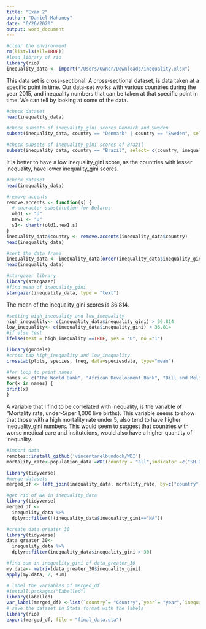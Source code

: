 ---
title: "Exam 2"
author: "Daniel Mahoney"
date: "6/26/2020"
output: word_document
---

```{r}
#clear the environment
rm(list=ls(all=TRUE))
#load library of rio
library(rio)
inequality_data <- import("/Users/Owner/Downloads/inequality.xlsx")
```

This data set is cross-sectional. A cross-sectional dataset, is data taken at a specific point in time. Our data-set works with various countries during the year 2015, and inequality numbers that can be taken at that specific point in time. We can tell by looking at some of the data.

```{r}
#check dataset
head(inequality_data)
```

```{r}
#check subsets of inequality_gini scores Denmark and Sweden
subset(inequality_data, country == "Denmark" | country == "Sweden", select= c(country, inequality_gini))
```

```{r}
#check subsets of inequality_gini scores of Brazil
subset(inequality_data, country == "Brazil", select= c(country, inequality_gini))
```

It is better to have a low inequality_gini score, as the countries with lesser inequality, have lower inequality_gini scores.

```{r}
#check dataset
head(inequality_data)
```

```{r}
#remove accents
remove.accents <- function(s) {
  # character substitution for Belarus
  old1 <- "ú"
  new1 <- "u"
  s1<- chartr(old1,new1,s) 
}
inequality_data$country <- remove.accents(inequality_data$country)
head(inequality_data)
```

```{r}
#sort the data frame
inequality_data <- inequality_data[order(inequality_data$inequality_gini),]
head(inequality_data)
```

```{r}
#stargazer library
library(stargazer)
#find mean of inequality_gini
stargazer(inequality_data, type = "text")
```

The mean of the inequality_gini scores is 36.814.

```{r}
#setting high_inequality and low_inequality
high_inequality<- c(inequality_data$inequality_gini) > 36.814
low_inequality<- c(inequality_data$inequality_gini) < 36.814
#if else test
ifelse(test = high_inequality ==TRUE, yes = "0", no ="1")
```

```{r}
library(gmodels)
#cross tab high_inequality and low_inequality
crosstab(plots, species, freq, data=speciesdata, type="mean")
```

```{r}
#for loop to print names
names <- c("The World Bank", "African Development Bank", "Bill and Melinda Gates Foundation")
for(x in names) {
print(x)
}
```

A variable that I find to be correlated with inequality, is the variable of "Mortality rate, under-5(per 1,000 live births). This variable seems to show that those with a high mortality rate under 5, also tend to have higher inequality_gini numbers. This would seem to suggest that countries with worse medical care and insitutuions, would also have a higher quantity of inequality.

```{r}
#import data
remotes::install_github('vincentarelbundock/WDI')
mortality_rate<-population_data =WDI(country = "all",indicator =c("SH.DYN.MORT"),start = 2015, end = 2015, extra = FALSE, cache = NULL)

```

```{r}
library(tidyverse)
#merge datasets
merged_df <- left_join(inequality_data, mortality_rate, by=c("country", "year") )
```



```{r}
#get rid of NA in inequality_data
library(tidyverse)
merged_df <- 
  inequality_data %>% 
  dplyr::filter(!(inequality_data$inequality_gini=="NA"))
```

```{r}
#create data_greater_30
library(tidyverse)
data_greater_30<- 
  inequality_data %>% 
  dplyr::filter(inequality_data$inequality_gini > 30)
```

```{r}
#find sum in inequality_gini of data_greater_30
my.data<- matrix(data_greater_30$inequality_gini)
apply(my.data, 2, sum)
```
```{r}
# label the variables of merged_df
#install.packages("labelled")
library(labelled)
var_label(merged_df) <-list(`country`= "Country",`year`= "year",`inequality_gini`= "mortality rate under 5")
# save the dataset in Stata format with the labels
library(rio)
export(merged_df, file = "final_data.dta")
```
